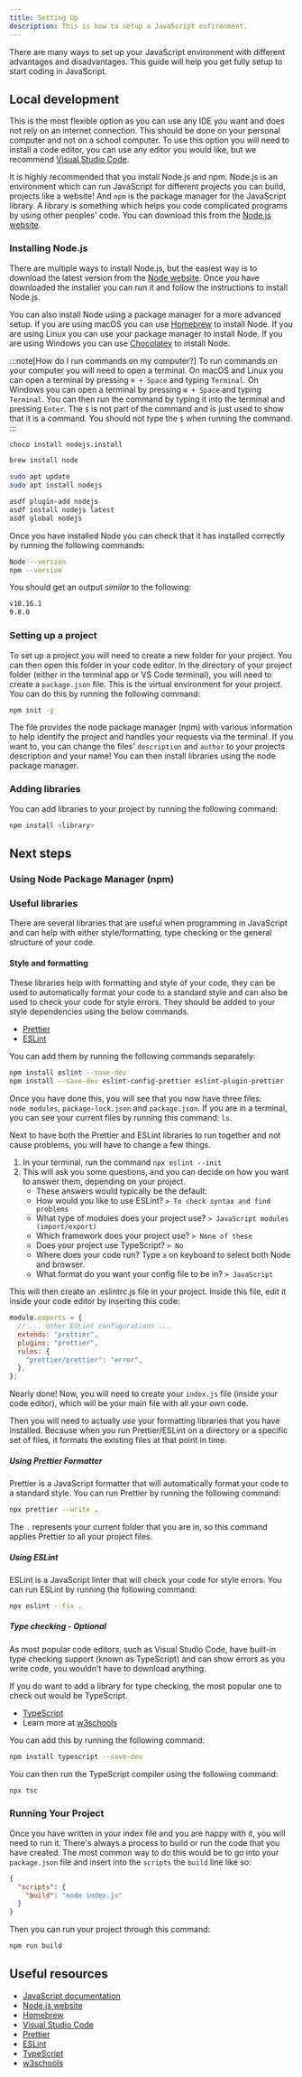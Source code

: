 ```yaml
---
title: Setting Up
description: This is how to setup a JavaScript enfironment.
---
```



There are many ways to set up your JavaScript environment with different advantages and disadvantages. This guide will help you get fully setup to start coding in JavaScript.

## Local development

This is the most flexible option as you can use any IDE you want and does not rely on an internet connection. This should be done on your personal computer and not on a school computer.
To use this option you will need to install a code editor, you can use any editor you would like, but we recommend [Visual Studio Code](https://code.visualstudio.com/).


It is highly recommended that you install Node.js and npm. Node.js is an environment which can run JavaScript for different projects you can build, projects like a website! And `npm` is the package manager for the JavaScript library. A library is something which helps you code complicated programs by using other peoples' code.
You can download this from the [Node.js website](https://nodejs.org/en/download).

### Installing Node.js

There are multiple ways to install Node.js, but the easiest way is to download the latest version from the [Node website](https://nodejs.org/en/download). Once you have downloaded the installer you can run it and follow the instructions to install Node.js.

You can also install Node using a package manager for a more advanced setup. If you are using macOS you can use [Homebrew](https://brew.sh) to install Node. If you are using Linux you can use your package manager to install Node. If you are using Windows you can use [Chocolatey](https://chocolatey.org) to install Node.

:::note[How do I run commands on my computer?]
To run commands on your computer you will need to open a terminal. On macOS and Linux you can open a terminal by pressing `⌘ + Space` and typing `Terminal`. On Windows you can open a terminal by pressing `⊞ + Space` and typing `Terminal`. You can then run the command by typing it into the terminal and pressing `Enter`. The `$` is not part of the command and is just used to show that it is a command. You should not type the `$` when running the command.
:::

<Tabs>

<TabItem label="Chocolatey">

```sh
choco install nodejs.install
```

</TabItem>
<TabItem label="Homebrew">

```sh
brew install node
```

</TabItem>
<TabItem label="Linux">

```sh
sudo apt update
sudo apt install nodejs
```

</TabItem>
<TabItem label="asdf">

```sh
asdf plugin-add nodejs
asdf install nodejs latest
asdf global nodejs
```

</TabItem>
</Tabs>

Once you have installed Node you can check that it has installed correctly by running the following commands:

```sh
Node --version
npm --version
```


You should get an output *similar* to the following:

```sh
v18.16.1
9.8.0
```

### Setting up a project

To set up a project you will need to create a new folder for your project. You can then open this folder in your code editor.
In the directory of your project folder (either in the terminal app or VS Code terminal), you will need to create a `package.json` file.
This is the virtual environment for your project. You can do this by running the following command:

```sh
npm init -y
```
The file provides the node package manager (npm) with various information to help identify the project and handles your requests via the terminal.
If you want to, you can change the files' `description` and `author` to your projects description and your name!
You can then install libraries using the node package manager.

### Adding libraries

You can add libraries to your project by running the following command:

```sh
npm install <library>
```

## Next steps

### Using Node Package Manager (npm)

### Useful libraries

There are several libraries that are useful when programming in JavaScript and can help with either style/formatting, type checking or the general structure of your code.

#### Style and formatting

These libraries help with formatting and style of your code, they can be used to automatically format your code to a standard style and can also be used to check your code for style errors. They should be added to your style dependencies using the below commands.

- [Prettier](https://prettier.io/docs/en/)
- [ESLint](https://eslint.org/docs/latest/)

You can add them by running the following commands separately:

```sh
npm install eslint --save-dev
npm install --save-dev eslint-config-prettier eslint-plugin-prettier
```

Once you have done this, you will see that you now have three files: `node_modules`, `package-lock.json` and `package.json`.
If you are in a terminal, you can see your current files by running this command: `ls`.

Next to have both the Prettier and ESLint libraries to run together and not cause problems, you will have to change a few things.

1. In your terminal, run the command `npx eslint --init`
2. This will ask you some questions, and you can decide on how you want to answer them, depending on your project.
    - These answers would typically be the default:
    - How would you like to use ESLint? `> To check syntax and find problems`
    - What type of modules does your project use? `> JavaScript modules (import/export)`
    - Which framework does your project use? `> None of these`
    - Does your project use TypeScript? `> No`
    - Where does your code run? Type `a` on keyboard to select both Node and browser.
    - What format do you want your config file to be in? `> JavaScript`

This will then create an .eslintrc.js file in your project. Inside this file, edit it inside your code editor by inserting this code:
```javascript
module.exports = {
  // ... other ESLint configurations ...
  extends: "prettier",
  plugins: "prettier",
  rules: {
    "prettier/prettier": "error",
  },
};
```

Nearly done! Now, you will need to create your `index.js` file (inside your code editor), which will be your main file with all your own code.

Then you will need to actually *use* your formatting libraries that you have installed. Because when you run Prettier/ESLint on a directory or a specific set of files, it formats the existing files at that point in time.

##### Using Prettier Formatter

Prettier is a JavaScript formatter that will automatically format your code to a standard style. You can run Prettier by running the following command:

```sh
npx prettier --write .
```

The `.` represents your current folder that you are in, so this command applies Prettier to all your project files.

##### Using ESLint

ESLint is a JavaScript linter that will check your code for style errors. You can run ESLint by running the following command:

```sh
npx eslint --fix .
```

##### Type checking - Optional

As most popular code editors, such as Visual Studio Code, have built-in type checking support (known as TypeScript) and can show errors as you write code, you wouldn't have to download anything.

If you do want to add a library for type checking, the most popular one to check out would be TypeScript.

- [TypeScript](https://www.typescriptlang.org/docs/)
- Learn more at [w3schools](https://www.w3schools.com/typescript/typescript_intro.php)

You can add this by running the following command:

```sh
npm install typescript --save-dev
```

You can then run the TypeScript compiler using the following command:

```sh
npx tsc
```

### Running Your Project

Once you have written in your index file and you are happy with it, you will need to run it. There's always a process to build or run the code that you have created.
The most common way to do this would be to go into your `package.json` file and insert into the `scripts` the `build` line like so:

```json
{
  "scripts": {
    "build": "node index.js"
  }
}
```

Then you can run your project through this command:
```sh
npm run build
```

## Useful resources

- [JavaScript documentation](https://devdocs.io/javascript/)
- [Node.js website](https://nodejs.org/en/download)
- [Homebrew](https://brew.sh)
- [Visual Studio Code](https://code.visualstudio.com/)
- [Prettier](https://prettier.io/docs/en/)
- [ESLint](https://eslint.org/docs/latest/)
- [TypeScript](https://www.typescriptlang.org/docs/)
- [w3schools](https://www.w3schools.com/typescript/typescript_intro.php)